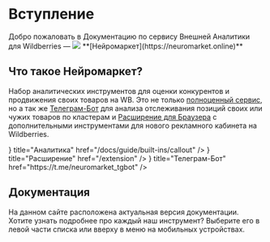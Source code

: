 
# Вступление
 
<div className='flex mt-4'>Добро пожаловать в Документацию по сервису Внешней Аналитики для Wildberries — <span className='flex items-center'><Image src={LogoSymbolImage} className='w-5 h-[22px] mt-[1px]'/> **[Нейромаркет](https://neuromarket.online)**</span></div>

## Что такое Нейромаркет?

Набор аналитических инструментов для оценки конкурентов и продвижения своих товаров на WB. Это не только [полноценный сервис](https://neuromarket.online/), но а так же [Телеграм-Бот](https://t.me/neuromarket_tgbot) для анализа отслеживания позиций своих или чужих товаров по кластерам и [Расширение для Браузера](/extension) с дополнительными инструментами для нового рекламного кабинета на Wildberries.

<Cards>
    <Card icon={<ChartPieIcon />} title="Аналитика" href="/docs/guide/built-ins/callout" />
    <Card icon={<PuzzlePieceIcon />} title="Расширение" href="/extension" />
    <Card icon={<PaperAirplaneIcon />} title="Телеграм-Бот" href="https://t.me/neuromarket_tgbot" />
</Cards>

## Документация

На данном сайте расположена актуальная версия документации. Хотите узнать подробнее про каждый наш инструмент? Выберите его в левой части списка или вверху в меню на мобильных устройствах.
